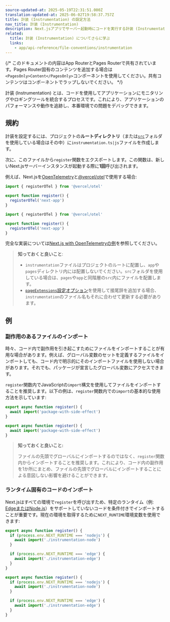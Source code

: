 ```yaml
---
source-updated-at: 2025-05-19T22:31:51.000Z
translation-updated-at: 2025-06-02T19:58:37.757Z
title: 計装 (Instrumentation) の設定方法
nav_title: 計装 (Instrumentation)
description: Next.jsアプリでサーバー起動時にコードを実行する計装 (Instrumentation) の使用方法を学びましょう
related:
  title: 計装 (Instrumentation) についてさらに学ぶ
  links:
    - app/api-reference/file-conventions/instrumentation
---
```


{/* このドキュメントの内容はApp RouterとPages Routerで共有されています。Pages Router固有のコンテンツを追加する場合は`<PagesOnly>Content</PagesOnly>`コンポーネントを使用してください。共有コンテンツはコンポーネントでラップしないでください。 */}

計装 (Instrumentation) とは、コードを使用してアプリケーションにモニタリングやロギングツールを統合するプロセスです。これにより、アプリケーションのパフォーマンスや動作を追跡し、本番環境での問題をデバッグできます。

## 規約

計装を設定するには、プロジェクトの**ルートディレクトリ**（または[`src`](/docs/app/api-reference/file-conventions/src-folder)フォルダを使用している場合はその中）に`instrumentation.ts|js`ファイルを作成します。

次に、このファイルから`register`関数をエクスポートします。この関数は、新しいNext.jsサーバーインスタンスが起動する際に**1回**呼び出されます。

例えば、Next.jsを[OpenTelemetry](https://opentelemetry.io/)と[@vercel/otel](https://vercel.com/docs/observability/otel-overview)で使用する場合:

```ts filename="instrumentation.ts" switcher
import { registerOTel } from '@vercel/otel'

export function register() {
  registerOTel('next-app')
}
```

```js filename="instrumentation.js" switcher
import { registerOTel } from '@vercel/otel'

export function register() {
  registerOTel('next-app')
}
```

完全な実装については[Next.js with OpenTelemetryの例](https://github.com/vercel/next.js/tree/canary/examples/with-opentelemetry)を参照してください。

> **知っておくと良いこと**:
>
> - `instrumentation`ファイルはプロジェクトのルートに配置し、`app`や`pages`ディレクトリ内には配置しないでください。`src`フォルダを使用している場合は、`pages`や`app`と同階層の`src`内にファイルを配置します。
> - [`pageExtensions`設定オプション](/docs/app/api-reference/config/next-config-js/pageExtensions)を使用して接尾辞を追加する場合、`instrumentation`のファイル名もそれに合わせて更新する必要があります。

## 例

### 副作用のあるファイルのインポート

時々、コード内で副作用を引き起こすためにファイルをインポートすることが有用な場合があります。例えば、グローバル変数のセットを定義するファイルをインポートしても、コード内で明示的にそのインポートファイルを使用しない場合があります。それでも、パッケージが宣言したグローバル変数にアクセスできます。

`register`関数内でJavaScriptの`import`構文を使用してファイルをインポートすることを推奨します。以下の例は、`register`関数内での`import`の基本的な使用方法を示しています:

```ts filename="instrumentation.ts" switcher
export async function register() {
  await import('package-with-side-effect')
}
```

```js filename="instrumentation.js" switcher
export async function register() {
  await import('package-with-side-effect')
}
```

> **知っておくと良いこと:**
>
> ファイルの先頭でグローバルにインポートするのではなく、`register`関数内からインポートすることを推奨します。これにより、コード内の副作用を1か所にまとめ、ファイルの先頭でグローバルにインポートすることによる意図しない影響を避けることができます。

### ランタイム固有のコードのインポート

Next.jsはすべての環境で`register`を呼び出すため、特定のランタイム（例: [EdgeまたはNode.js](/docs/app/api-reference/edge)）をサポートしていないコードを条件付きでインポートすることが重要です。現在の環境を取得するために`NEXT_RUNTIME`環境変数を使用できます:

```ts filename="instrumentation.ts" switcher
export async function register() {
  if (process.env.NEXT_RUNTIME === 'nodejs') {
    await import('./instrumentation-node')
  }

  if (process.env.NEXT_RUNTIME === 'edge') {
    await import('./instrumentation-edge')
  }
}
```

```js filename="instrumentation.js" switcher
export async function register() {
  if (process.env.NEXT_RUNTIME === 'nodejs') {
    await import('./instrumentation-node')
  }

  if (process.env.NEXT_RUNTIME === 'edge') {
    await import('./instrumentation-edge')
  }
}
```